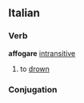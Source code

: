 ==Italian==
===Verb===
'''affogare''' [[intransitive]]
# to [[drown]]
===Conjugation===
{{it-conj-are|affog|essere}}